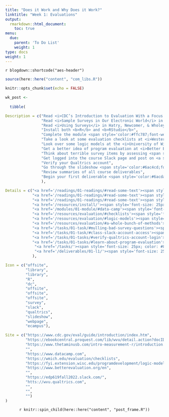 ```yaml
---
title: "Does it Work and Why Does it Work?"
linktitle: "Week 1: Evaluations"
output:
  rmarkdown::html_document:
    toc: true
menu:
  due:
    parent: 'To Do List'
    weight: 1
type: docs
weight: 1
---
```


`r blogdown::shortcode("aes-header")`

```r
source(here::here("content", "com_libs.R"))
```

```r
knitr::opts_chunk$set(echo = FALSE)
```

```r

wk_post <- 
  
  tibble(

Description = c("Read <i>CDC’s Introduction to Evaluation With a Focus on Public Health</i>",
                "Read <i>Sample Surveys in Our Electronic World</i> in Dillman, Smyth, &amp; Christian (2014)",
                "Read <i>Using Surveys</i> in Hatry, Newcomer, & Wholey (2015)",
                "Install both <b>R</b> and <b>RStudio</b>",
                "Complete the module <span style='color:#ffc787;font-weight:bold'><i>Introduction to R</i></span>",
                "Take a look at some evaluation checklists at <i>Western Michigan University</i>",
                "Look over some logic models at the <i>University of Wisconsin Extension Program</i>",
                "Get a better idea of program evaluation at <i>Better Evaluation</i>",
                "Think about terrible survey items by assessing <span style='color:#89cff0;font-weight:bold'>Bad Survey Questions</span>",
                "Get logged into the course Slack page and post on <a style='color:#ff8384;'>\\ #wk1-introduce-yourself</a>",
                "Verify your Qualtrics account",
                "Go through the slideshow <span style='color:#6ac4cd;font-weight:bold'>What the Hell is Program Evaluation?</span>",
                "Review summaries of all course deliverables",
                "Begin your first deliverable <span style='color:#6acda5;font-weight:bold'>Establish a Sampling Frame</span>"
                ),

Details = c("<a href='/readings/01-readings/#read-some-text'><span style='font-size: 25px; color: #89cff0;'><i class='fas fa-info-circle'></i></span></a>",
            "<a href='/readings/01-readings/#read-some-text'><span style='font-size: 25px; color: #89cff0;'><i class='fas fa-info-circle'></i></span></a>",
            "<a href='/readings/01-readings/#read-some-text'><span style='font-size: 25px; color: #89cff0;'><i class='fas fa-info-circle'></i></span></a>",
            "<a href='/resources/install/'><span style='font-size: 25px; color: #89cff0;'><i class='fas fa-info-circle'></i></span></a>",
            "<a href='/modules/01-module/#data-camp'><span style='font-size: 25px; color: #89cff0;'><i class='fas fa-info-circle'></i></span></a>",
            "<a href='/resources/evaluation/#checklists'><span style='font-size: 25px; color: #89cff0;'><i class='fas fa-info-circle'></i></span></a>",
            "<a href='/resources/evaluation/#logic-models'><span style='font-size: 25px; color: #89cff0;'><i class='fas fa-info-circle'></i></span></a>",
            "<a href='/resources/evaluation/#a-whole-bunch-of-methods'><span style='font-size: 25px; color: #89cff0;'><i class='fas fa-info-circle'></i></span></a>",
            "<a href='/tasks/01-task/#mulling-bad-survey-questions'><span style='font-size: 25px; color: #89cff0;'><i class='fas fa-info-circle'></i></span></a>",
            "<a href='/tasks/01-task/#class-slack-account-access'><span style='font-size: 25px; color: #89cff0;'><i class='fas fa-info-circle'></i></span></a>",
            "<a href='/tasks/01-tasks/#verify-qualtrics-account-login'><span style='font-size: 25px; color: #89cff0;'><i class='fas fa-info-circle'></i></span></a>",
            "<a href='/tasks/01-tasks/#learn-about-program-evaluation'><span style='font-size: 25px; color: #89cff0;'><i class='fas fa-info-circle'></i></span></a>",
             "<a href='/tasks/'><span style='font-size: 25px; color: #89cff0;'><i class='fas fa-info-circle'></i></span></a>",
             "<a href='/deliverables/01-l1/'><span style='font-size: 25px; color: #89cff0;'><i class='fas fa-info-circle'></i></span></a>"
            ),

Icon = c("offsite",
         "library",
         "library",
         "R",
         "dc",
         "offsite",
         "offsite",
         "offsite",
         "survey",
         "slack",
         "qualtrics",
         "slideshow",
         "webpage",
         "ecampus"),

Site = c("https://www.cdc.gov/eval/guide/introduction/index.htm",
         "https://ebookcentral.proquest.com/lib/wvu/detail.action?docID=4722459",
         "https://www.thetaminusb.com/intro-measurement-r/introduction.html",
         "",
         "https://www.datacamp.com",
         "https://wmich.edu/evaluation/checklists",
         "https://fyi.extension.wisc.edu/programdevelopment/logic-models/",
         "https://www.betterevaluation.org/en",
         "",
         "https://edp619fall2022.slack.com/",
         "htts://wvu.qualtrics.com",
         "",
         "",
         "")
)
```

<center>
`r knitr::spin_child(here::here("content", "post_frame.R"))`
</center>
